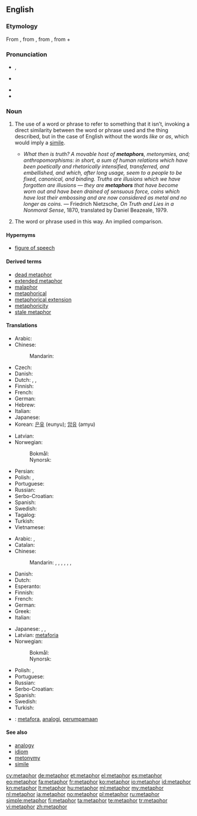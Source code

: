 ==English==

{{wikipedia}}

===Etymology===
From {{etyl|la|en}} {{term|metaphora|lang=la}}, from {{etyl|grc|en}} {{term|μεταφορά|tr=metaphora|lang=grc|sc=polytonic}}, from {{term|μεταφέρω||I transfer, apply|tr=metapherō|lang=grc|sc=polytonic}}, from {{term|μετά||with, across, after|tr=meta|lang=grc|sc=polytonic}} + {{term|φέρω||I bear, carry|tr=pherō|lang=grc|sc=polytonic}}

===Pronunciation===
* {{a|UK}} {{IPA|/ˈmɛt.ə.fɔː(ɹ)/}}, {{X-SAMPA|/"mEt.@.f@/|/"mEt.@.fO:(r)/}}
* {{a|US}} {{IPA|/ˈme.tə.fɚ/|/ˈmɛt.ə.fɔɹ/}}
* {{audio|en-us-metaphor.ogg|Audio (US)}}
* {{hyphenation|meta|phor}}

===Noun===
{{en-noun|s|-}}

# {{uncountable|figure of speech}} The use of a word or phrase to refer to something that it isn’t, invoking a direct similarity between the word or phrase used and the thing described, but in the case of English without the words ''like'' or ''as'', which would imply a [[simile]].
#* ''What then is truth? A movable host of '''metaphors''', metonymies, and; anthropomorphisms: in short, a sum of human relations which have been poetically and rhetorically intensified, transferred, and embellished, and which, after long usage, seem to a people to be fixed, canonical, and binding. Truths are illusions which we have forgotten are illusions &mdash; they are '''metaphors''' that have become worn out and have been drained of sensuous force, coins which have lost their embossing and are now considered as metal and no longer as coins.'' &mdash; Friedrich Nietzsche, ''On Truth and Lies in a Nonmoral Sense'', 1870, translated by Daniel Beazeale, 1979.
# {{countable|rhetoric}} The word or phrase used in this way.  An implied comparison.

====Hypernyms====
* [[figure of speech]]

====Derived terms====
* [[dead metaphor]]
* [[extended metaphor]]
* [[malaphor]]
* [[metaphorical]]
* [[metaphorical extension]]
* [[metaphoricity]]
* [[stale metaphor]]

====Translations====
{{trans-top|uncountable: figure of speech}}
* Arabic: {{t+|ar|مجاز|m|tr=majaaz}}
* Chinese:
*: Mandarin: {{t-|cmn|比喻|tr=bǐyù|sc=Hani}}
* Czech: {{t+|cs|metafora|f}}
* Danish: {{t-|da|metafor|c}}
* Dutch: {{t+|nl|metafoor}}, {{t+|nl|beeldspraak}}, {{t+|nl|vergelijking}}
* Finnish: {{t+|fi|metafora}}
* French: {{t+|fr|métaphore|f}}
* German: {{t+|de|Metapher|f}}
* Hebrew: {{t+|he|מטפורה|tr=metáfora}}
* Italian: {{t+|it|metafora|f}}
* Japanese: {{t+|ja|比喩|tr=ひゆ, hiyu}}
* Korean: [[은유]] (eunyu); [[암유]] (amyu)
{{trans-mid}}
* Latvian: {{t-|lv|metafora|f}}
* Norwegian: 
*: Bokmål: {{t+|no|metafor|m}}
*: Nynorsk: {{t-|nn|metafor|m}}
* Persian: {{t+|fa|استعاره|sc=fa-Arab}}
* Polish: {{t+|pl|przenośnia|f}}, {{t+|pl|metafora|f}}
* Portuguese: {{t+|pt|metáfora|f}}
* Russian: {{t+|ru|метафора|f}}
* Serbo-Croatian: {{t-|sh|metafora|f}}
* Spanish: {{t-|es|metáforo|m}}
* Swedish: {{t+|sv|metafor|c}}
* Tagalog: {{t+|tl|metafora}}
* Turkish: {{t+|tr|metafor|c}}
* Vietnamese: {{t+|vi|ẩn dụ}}
{{trans-bottom}}

{{trans-top|countable: word or phrase used in metaphor}}
* Arabic: {{t+|ar|مجاز|m|tr=majaaz}},  {{t-|ar|استعارة|f|tr=isti3aara}}
* Catalan: {{t-|ca|metàfora|f}}
* Chinese:
*: Mandarin: {{t-|cmn|比喻|tr=bǐyù|sc=Hani}},  {{t-|cmn|隱喻|sc=Hani}},  {{t-|cmn|隐喻|tr=yǐnyù|sc=Hani}},  {{t|cmn|比擬|sc=Hani}},  {{t|cmn|比拟|tr=bǐnǐ|sc=Hani}},  {{t|cmn|象徵|sc=Hani}},  {{t|cmn|象征|tr=xiàngzhēng|sc=Hani}}
* Danish: {{t-|da|metafor|c}}
* Dutch: {{t+|nl|metafoor|m}}
* Esperanto: {{t-|eo|metaforo}}
* Finnish: {{t+|fi|metafora}}
* French: {{t+|fr|métaphore|f}}
* German: {{t+|de|Metapher|f}}
* Greek: {{t+|el|μεταφορά|f}}
* Italian: {{t+|it|metafora|f}}
{{trans-mid}}
* Japanese: {{t+|ja|比喩|tr=ひゆ, hiyu}},  {{t-|ja|隠喩|tr=いんゆ, in'yu}},  {{t+|ja|象徴|tr=しょうちょう, shōchō}}
* Latvian: [[metaforia]] {{f}}
* Norwegian: 
*: Bokmål: {{t+|no|metafor|m}}
*: Nynorsk: {{t-|nn|metafor|m}}
* Polish: {{t+|pl|przenośnia|f}}, {{t+|pl|metafora|f}}
* Portuguese: {{t+|pt|metáfora|f}}
* Russian: {{t+|ru|метафора|f|tr=metáfora}}
* Serbo-Croatian: {{t-|sh|metafora|f}}
* Spanish: {{t-|es|metáforo|m}}
* Swedish: {{t+|sv|metafor|c}}
* Turkish: {{t+|tr|metafor|c}}
{{trans-bottom}}

{{checktrans-top}}
* {{ttbc|id}}: [[metafora]], [[analogi]], [[umpama|perumpamaan]]
{{trans-bottom}}

====See also====
* [[analogy]]
* [[idiom]]
* [[metonymy]]
* [[simile]]

[[cy:metaphor]]
[[de:metaphor]]
[[et:metaphor]]
[[el:metaphor]]
[[es:metaphor]]
[[eo:metaphor]]
[[fa:metaphor]]
[[fr:metaphor]]
[[ko:metaphor]]
[[io:metaphor]]
[[id:metaphor]]
[[kn:metaphor]]
[[lt:metaphor]]
[[hu:metaphor]]
[[ml:metaphor]]
[[my:metaphor]]
[[nl:metaphor]]
[[ja:metaphor]]
[[no:metaphor]]
[[pl:metaphor]]
[[ru:metaphor]]
[[simple:metaphor]]
[[fi:metaphor]]
[[ta:metaphor]]
[[te:metaphor]]
[[tr:metaphor]]
[[vi:metaphor]]
[[zh:metaphor]]